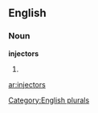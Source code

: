 
==English==

===Noun===
'''injectors'''

# {{plural of|[[injector]]}}

[[Category:English plurals]]

[[ar:injectors]]